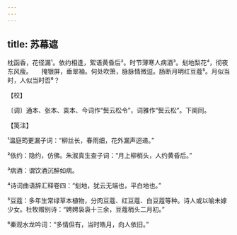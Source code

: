 ```yaml
---
---
---
```

title: 苏幕遮
---







枕函香，花径漏¹。依约相逢，絮语黄昏后²。时节薄寒人病酒³。刬地梨花⁴，彻夜东风瘦。　　掩银屏，垂翠袖。何处吹箫，脉脉情微逗。肠断月明红豆蔻⁵。月似当时，人似当时否⁶？





【校】


〔调〕通本、张本、袁本、今词作“鬓云松令”，词雅作“鬓云松”。下阕同。





【笺注】


¹温庭筠更漏子词：“柳丝长，春雨细，花外漏声迢递。”

²依约：隐约，仿佛。朱淑真生查子词：“月上柳梢头，人约黄昏后。”

³病酒：谓饮酒沉醉如病。

⁴诗词曲语辞汇释卷四：“刬地，犹云无端也，平白地也。”

⁵豆蔻：多年生常绿草本植物，分肉豆蔻、红豆蔻、白豆蔻等种。诗人或以喻未嫁少女。杜牧赠别诗：“娉娉袅袅十三余，豆蔻梢头二月初。”

⁶秦观水龙吟词：“多情但有，当时皓月，向人依旧。”